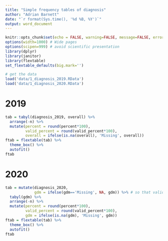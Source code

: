 ```yaml
---
title: "Simple frequency tables of diagnosis"
author: "Adrian Barnett"
date: "`r format(Sys.time(), '%d %B, %Y')`"
output: word_document
---
```


  
```r
knitr::opts_chunk$set(echo = FALSE, warning=FALSE, message=FALSE, error=FALSE, comment='', dpi=400)
options(width=1000) # Wide pages
options(scipen=999) # avoid scientific presentation
library(dplyr)
library(janitor)
library(flextable)
set_flextable_defaults(big.mark='') 

# get the data
load('data/1_diagnosis_2019.RData')
load('data/1_diagnosis_2020.RData')
```

# 2019

```r
tab = tabyl(diagnosis_2019, overall) %>%
  arrange(-n) %>%
  mutate(percent = round(percent*100),
         valid_percent = round(valid_percent*100),
         overall = ifelse(is.na(overall), 'Missing', overall))
ftab = flextable(tab) %>%
  theme_box() %>%
  autofit()
ftab
```

# 2020

```r
tab = mutate(diagnosis_2020, 
             gdm = ifelse(gdm=='Missing', NA, gdm)) %>% # so that valid percent works
  tabyl(gdm) %>%
  arrange(-n) %>%
  mutate(percent = round(percent*100),
         valid_percent = round(valid_percent*100),
         gdm = ifelse(is.na(gdm), 'Missing', gdm))
ftab = flextable(tab) %>%
  theme_box() %>%
  autofit()
ftab
```

